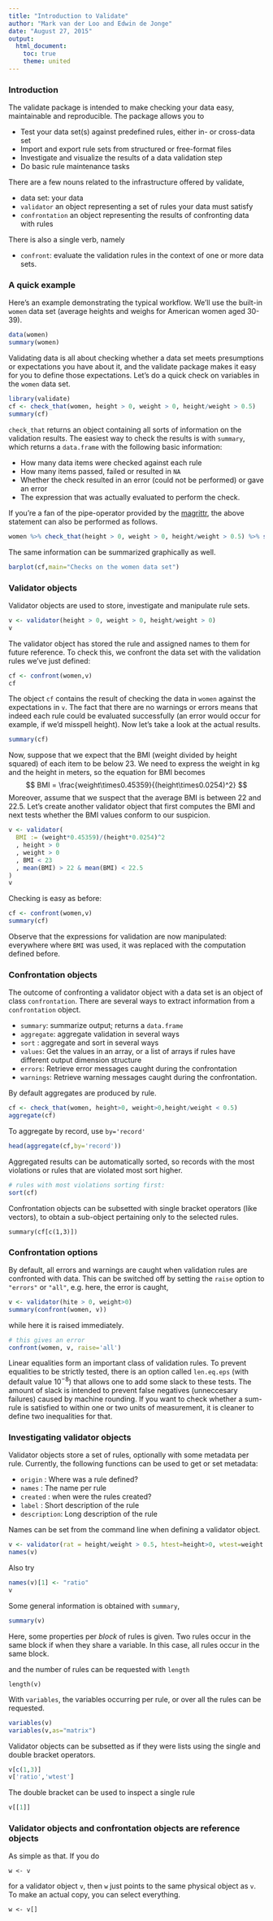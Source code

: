 ```yaml
---
title: "Introduction to Validate"
author: "Mark van der Loo and Edwin de Jonge"
date: "August 27, 2015"
output: 
  html_document:
    toc: true
    theme: united
---
```

<!--
%\VignetteEngine{rmarkdown}
%\VignetteIndexEntry{Introduction to validate}
-->


### Introduction
The validate package is intended to make checking your data easy, maintainable
and reproducible. The package allows you to

- Test your data set(s) against predefined rules, either in- or cross-data set
- Import and export rule sets from structured or free-format files
- Investigate and visualize the results of a data validation step
- Do basic rule maintenance tasks

There are a few nouns related to the infrastructure offered by validate,

- data set: your data
- `validator` an object representing a set of rules your data must satisfy
- `confrontation` an object representing the results of confronting data with rules

There is also a single verb, namely

- `confront`: evaluate the validation rules in the context of one or more data sets.



### A quick example
Here's an example demonstrating the typical workflow. We'll use the built-in ```women``` data set (average heights and weighs for American women aged 30-39).
```r
data(women)
summary(women)
```
Validating data is all about checking whether a data set meets presumptions or
expectations you have about it, and the validate package makes it easy
for you to define those expectations. Let's do a quick check on variables
in the `women` data set.
```r
library(validate)
cf <- check_that(women, height > 0, weight > 0, height/weight > 0.5)
summary(cf)
```
`check_that` returns an object containing all sorts of information on the validation results.
The easiest way to check the results is with `summary`, which returns a `data.frame` with
the following basic information:

- How many data items were checked against each rule
- How many items passed, failed or resulted in `NA`
- Whether the check resulted in an error (could not be performed) or gave an error
- The expression that was actually evaluated to perform the check.

If you're a fan of the pipe-operator provided by the [magrittr](http://www.r-pkg.org/pkg/magrittr),
the above statement can also be performed as follows.
```r
women %>% check_that(height > 0, weight > 0, height/weight > 0.5) %>% summary()
```

The same information can be summarized graphically as well.
```r
barplot(cf,main="Checks on the women data set")
```


### Validator objects
Validator objects are used to store, investigate and manipulate rule sets.
```r
v <- validator(height > 0, weight > 0, height/weight > 0)
v
```
The validator object has stored the rule and assigned names to them for future reference.  To check this, we confront the data set with the validation rules we've just defined:
```r
cf <- confront(women,v)
cf
```
The object ```cf``` contains the result of checking the data in ```women```
against the expectations in ```v```. The fact that there are no warnings or
errors means that indeed each rule could be evaluated successfully (an error
would occur for example, if we'd misspell height). Now let's take a look at
the actual results.
```r
summary(cf)
```

Now, suppose that we expect that the BMI (weight divided by height squared) of
each item to be below 23. We need to express the weight in kg and the height
in meters, so the equation for BMI becomes
$$
BMI = \frac{weight\times0.45359}{(height\times0.0254)^2}
$$
Moreover, assume that we suspect that the average BMI is between 22 and 22.5. 
Let's create another validator object that first computes the BMI and next tests
whether the BMI values conform to our suspicion.
```r
v <- validator(
  BMI := (weight*0.45359)/(height*0.0254)^2
  , height > 0
  , weight > 0
  , BMI < 23
  , mean(BMI) > 22 & mean(BMI) < 22.5
)
v
```
Checking is easy as before:
```r
cf <- confront(women,v)
summary(cf)
```
Observe that the expressions for validation are now manipulated: everywhere where `BMI` was used, it was replaced with the computation defined before.

### Confrontation objects
The outcome of confronting a validator object with a data set is an object of class
`confrontation`. There are several ways to extract information from a `confrontation` object.

- `summary`: summarize output; returns a `data.frame`
- `aggregate`: aggregate validation in several ways
- `sort` : aggregate and sort in several ways
- `values`: Get the values in an array, or a list of arrays if rules have different output dimension structure
- `errors`: Retrieve error messages caught during the confrontation
- `warnings`: Retrieve warning messages caught during the confrontation.

By default aggregates are produced by rule.
```r
cf <- check_that(women, height>0, weight>0,height/weight < 0.5)
aggregate(cf) 
```
To aggregate by record, use `by='record'`
```r
head(aggregate(cf,by='record'))
```
Aggregated results can be automatically sorted, so records with the most violations or
rules that are violated most sort higher.
```r
# rules with most violations sorting first:
sort(cf)
```

Confrontation objects can be subsetted with single bracket operators (like vectors), to 
obtain a sub-object pertaining only to the selected rules.
```
summary(cf[c(1,3)])
```


### Confrontation options
By default, all errors and warnings are caught when validation rules are confronted with data. This can be switched off by setting the `raise` option to `"errors"` or `"all"`, e.g. here, the error is caught,
```r
v <- validator(hite > 0, weight>0)
summary(confront(women, v))
```
while here it is raised immediately.

```r
# this gives an error
confront(women, v, raise='all')
```


Linear equalities form an important class of validation rules. To prevent equalities to be strictly tested, there is an option called `len.eq.eps` (with default value $10^{-8}$) that allows one to add some slack to these tests. The amount of slack is intended to prevent false negatives (unneccesary failures) caused by machine rounding. If you want to check whether a sum-rule is satisfied to within one or two units of measurement, it is cleaner to define two inequalities for that.





### Investigating validator objects
Validator objects store a set of rules, optionally with some metadata per rule.
Currently, the following functions can be used to get or set metadata:

- `origin` : Where was a rule defined?
- `names` : The name per rule
- `created` : when were the rules created?
- `label` : Short description of the rule
- `description`: Long description of the rule

Names can be set from the command line when defining a validator object.
```r
v <- validator(rat = height/weight > 0.5, htest=height>0, wtest=weight > 0)
names(v)
```
Also try
```r
names(v)[1] <- "ratio"
v
```


Some general information is obtained with `summary`,
```r
summary(v)
```
Here, some properties per _block_ of rules is given. Two rules occur in the same
block if when they share a variable. In this case, all rules occur in the same
block.

and the number of rules can be requested with `length`
```
length(v)
```
With `variables`, the variables occurring per rule, or over all the rules can be requested.
```r
variables(v)
variables(v,as="matrix")
```
Validator objects can be subsetted as if they were lists using the single and double bracket operators.
```r
v[c(1,3)]
v['ratio','wtest']
```

The double bracket can be used to inspect a single rule
```r
v[[1]]
```


### Validator objects and confrontation objects are reference objects
As simple as that. If you do
```
w <- v
```
for a validator object `v`, then `w` just points to the same physical object as `v`.
To make an actual copy, you can select everything.
```
w <- v[]
```





